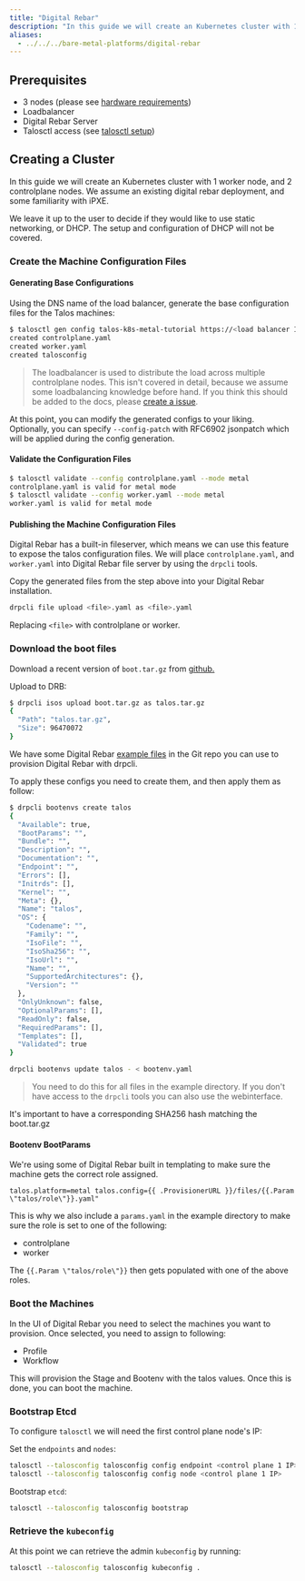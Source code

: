 ```yaml
---
title: "Digital Rebar"
description: "In this guide we will create an Kubernetes cluster with 1 worker node, and 2 controlplane nodes using an existing digital rebar deployment."
aliases: 
  - ../../../bare-metal-platforms/digital-rebar
---
```


## Prerequisites

- 3 nodes (please see [hardware requirements](../../getting-started/system-requirements))
- Loadbalancer
- Digital Rebar Server
- Talosctl access (see [talosctl setup](../../getting-started/getting-started#talosctl))

## Creating a Cluster

In this guide we will create an Kubernetes cluster with 1 worker node, and 2 controlplane nodes.
We assume an existing digital rebar deployment, and some familiarity with iPXE.

We leave it up to the user to decide if they would like to use static networking, or DHCP.
The setup and configuration of DHCP will not be covered.

### Create the Machine Configuration Files

#### Generating Base Configurations

Using the DNS name of the load balancer, generate the base configuration files for the Talos machines:

```bash
$ talosctl gen config talos-k8s-metal-tutorial https://<load balancer IP or DNS>:<port>
created controlplane.yaml
created worker.yaml
created talosconfig
```

> The loadbalancer is used to distribute the load across multiple controlplane nodes.
> This isn't covered in detail, because we assume some loadbalancing knowledge before hand.
> If you think this should be added to the docs, please [create a issue](https://github.com/siderolabs/talos/issues).

At this point, you can modify the generated configs to your liking.
Optionally, you can specify `--config-patch` with RFC6902 jsonpatch which will be applied during the config generation.

#### Validate the Configuration Files

```bash
$ talosctl validate --config controlplane.yaml --mode metal
controlplane.yaml is valid for metal mode
$ talosctl validate --config worker.yaml --mode metal
worker.yaml is valid for metal mode
```

#### Publishing the Machine Configuration Files

Digital Rebar has a built-in fileserver, which means we can use this feature to expose the talos configuration files.
We will place `controlplane.yaml`, and `worker.yaml` into Digital Rebar file server by using the `drpcli` tools.

Copy the generated files from the step above into your Digital Rebar installation.

```bash
drpcli file upload <file>.yaml as <file>.yaml
```

Replacing `<file>` with controlplane or worker.

### Download the boot files

Download a recent version of `boot.tar.gz` from [github.](https://github.com/siderolabs/talos/releases/)

Upload to DRB:

```bash
$ drpcli isos upload boot.tar.gz as talos.tar.gz
{
  "Path": "talos.tar.gz",
  "Size": 96470072
}
```

We have some Digital Rebar [example files](https://github.com/siderolabs/talos/tree/master/hack/test/digitalrebar/) in the Git repo you can use to provision Digital Rebar with drpcli.

To apply these configs you need to create them, and then apply them as follow:

```bash
$ drpcli bootenvs create talos
{
  "Available": true,
  "BootParams": "",
  "Bundle": "",
  "Description": "",
  "Documentation": "",
  "Endpoint": "",
  "Errors": [],
  "Initrds": [],
  "Kernel": "",
  "Meta": {},
  "Name": "talos",
  "OS": {
    "Codename": "",
    "Family": "",
    "IsoFile": "",
    "IsoSha256": "",
    "IsoUrl": "",
    "Name": "",
    "SupportedArchitectures": {},
    "Version": ""
  },
  "OnlyUnknown": false,
  "OptionalParams": [],
  "ReadOnly": false,
  "RequiredParams": [],
  "Templates": [],
  "Validated": true
}
```

```bash
drpcli bootenvs update talos - < bootenv.yaml
```

> You need to do this for all files in the example directory.
> If you don't have access to the `drpcli` tools you can also use the webinterface.

It's important to have a corresponding SHA256 hash matching the boot.tar.gz

#### Bootenv BootParams

We're using some of Digital Rebar built in templating to make sure the machine gets the correct role assigned.

`talos.platform=metal talos.config={{ .ProvisionerURL }}/files/{{.Param \"talos/role\"}}.yaml"`

This is why we also include a `params.yaml` in the example directory to make sure the role is set to one of the following:

- controlplane
- worker

The `{{.Param \"talos/role\"}}` then gets populated with one of the above roles.

### Boot the Machines

In the UI of Digital Rebar you need to select the machines you want to provision.
Once selected, you need to assign to following:

- Profile
- Workflow

This will provision the Stage and Bootenv with the talos values.
Once this is done, you can boot the machine.

### Bootstrap Etcd

To configure `talosctl` we will need the first control plane node's IP:

Set the `endpoints` and `nodes`:

```bash
talosctl --talosconfig talosconfig config endpoint <control plane 1 IP>
talosctl --talosconfig talosconfig config node <control plane 1 IP>
```

Bootstrap `etcd`:

```bash
talosctl --talosconfig talosconfig bootstrap
```

### Retrieve the `kubeconfig`

At this point we can retrieve the admin `kubeconfig` by running:

```bash
talosctl --talosconfig talosconfig kubeconfig .
```
